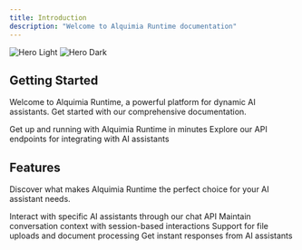```yaml
---
title: Introduction
description: "Welcome to Alquimia Runtime documentation"
---
```


<img
  className="block dark:hidden"
  src="/images/hero-light.png"
  alt="Hero Light"
/>
<img
  className="hidden dark:block"
  src="/images/hero-dark.png"
  alt="Hero Dark"
/>

## Getting Started

Welcome to Alquimia Runtime, a powerful platform for dynamic AI assistants. Get started with our comprehensive documentation.

<CardGroup cols={2}>
  <Card
    title="Quick Start"
    icon="rocket"
    href="/quickstart"
  >
    Get up and running with Alquimia Runtime in minutes
  </Card>
  <Card
    title="API Reference"
    icon="code"
    href="/api-reference/introduction"
  >
    Explore our API endpoints for integrating with AI assistants
  </Card>
</CardGroup>

## Features

Discover what makes Alquimia Runtime the perfect choice for your AI assistant needs.

<CardGroup cols={2}>
  <Card
    title="Specific AI Assistants"
    icon="brain"
    href="/api-reference/endpoint/chat"
  >
    Interact with specific AI assistants through our chat API
  </Card>
  <Card
    title="Session Management"
    icon="users"
    href="/api-reference/endpoint/chat"
  >
    Maintain conversation context with session-based interactions
  </Card>
  <Card
    title="File Attachments"
    icon="paperclip"
    href="/api-reference/endpoint/chat"
  >
    Support for file uploads and document processing
  </Card>
  <Card
    title="Real-time Responses"
    icon="bolt"
    href="/api-reference/endpoint/chat"
  >
    Get instant responses from AI assistants
  </Card>
</CardGroup>
